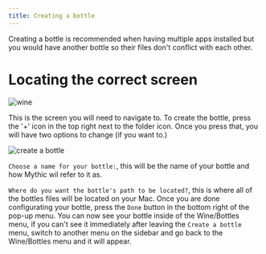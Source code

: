 ```yaml
---
title: Creating a bottle
---
```

Creating a bottle is recommended when having multiple apps installed but you would have another bottle so their files don't conflict with each other.

# Locating the correct screen

<img alt="wine" src="https://i.imgur.com/tqt2ods.png" />

This is the screen you will need to navigate to.
To create the bottle, press the '+' icon in the top right next to the folder icon.
Once you press that, you will have two options to change (if you want to.)

<img alt="create a bottle" src="https://i.imgur.com/tamDv5B.png" />

`Choose a name for your bottle:`, this will be the name of your bottle and how Mythic wil refer to it as.

`Where do you want the bottle's path to be located?`, this is where all of the bottles files will be located on your Mac.
Once you are done configurating your bottle, press the `Done` button in the bottom right of the pop-up menu.
You can now see your bottle inside of the Wine/Bottles menu, if you can't see it immediately after leaving the `Create a bottle` menu, switch to another menu on the sidebar and go back to the Wine/Bottles menu and it will appear.
